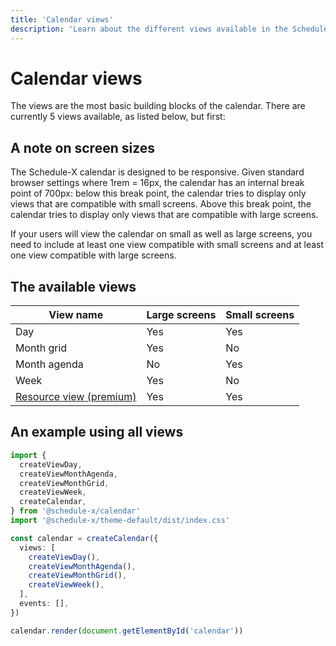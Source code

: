 ```yaml
---
title: 'Calendar views'
description: 'Learn about the different views available in the Schedule-X calendar'
---
```


# Calendar views

The views are the most basic building blocks of the calendar. There are
currently 5 views available, as listed below, but first:

## A note on screen sizes

The Schedule-X calendar is designed to be responsive. Given standard browser settings where 1rem = 16px, the
calendar has an internal break point of 700px: below this break point,
the calendar tries to display only views that are compatible with small
screens. Above this break point, the calendar tries to display only views
that are compatible with large screens.

If your users will view the calendar on small as well as large
screens, you need to include at least one view compatible with small screens and at least one view compatible with
large screens.

## The available views

| View name                                                    | Large screens | Small screens |
| ------------------------------------------------------------ | ------------- | ------------- |
| Day                                                          | Yes           | Yes           |
| Month grid                                                   | Yes           | No            |
| Month agenda                                                 | No            | Yes           |
| Week                                                         | Yes           | No            |
| [Resource view (premium)](/docs/calendar/resource-scheduler) | Yes           | Yes           |

## An example using all views

```ts
import {
  createViewDay,
  createViewMonthAgenda,
  createViewMonthGrid,
  createViewWeek,
  createCalendar,
} from '@schedule-x/calendar'
import '@schedule-x/theme-default/dist/index.css'

const calendar = createCalendar({
  views: [
    createViewDay(),
    createViewMonthAgenda(),
    createViewMonthGrid(),
    createViewWeek(),
  ],
  events: [],
})

calendar.render(document.getElementById('calendar'))
```

